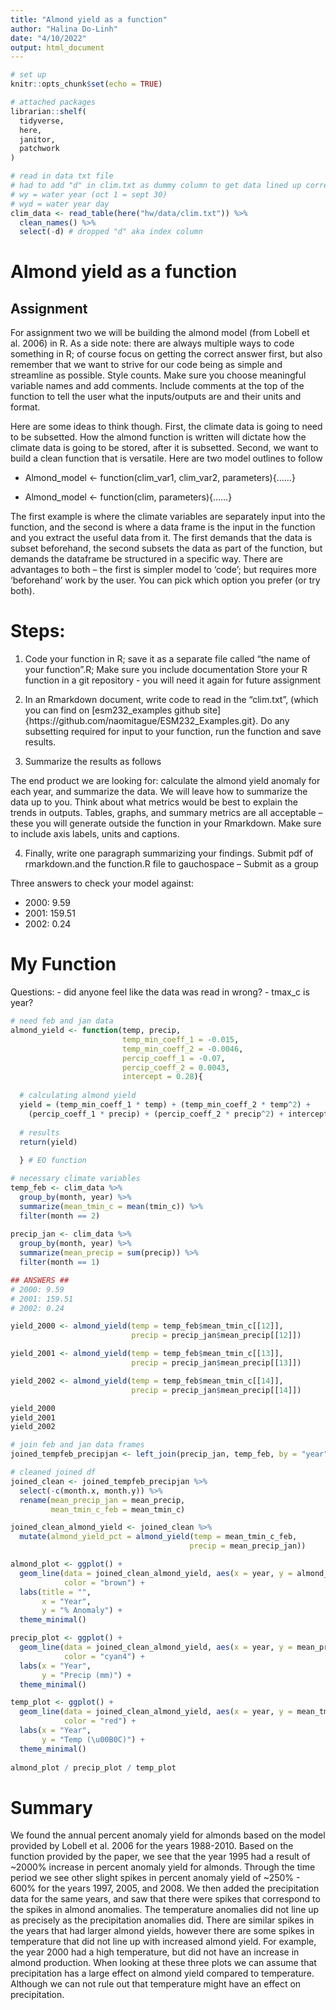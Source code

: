 ```yaml
---
title: "Almond yield as a function"
author: "Halina Do-Linh"
date: "4/10/2022"
output: html_document
---
```


```r
# set up
knitr::opts_chunk$set(echo = TRUE)

# attached packages
librarian::shelf(
  tidyverse,
  here,
  janitor,
  patchwork
)

# read in data txt file
# had to add "d" in clim.txt as dummy column to get data lined up correctly
# wy = water year (oct 1 = sept 30)
# wyd = water year day
clim_data <- read_table(here("hw/data/clim.txt")) %>% 
  clean_names() %>% 
  select(-d) # dropped "d" aka index column
```

# Almond yield as a function

## Assignment

For assignment two we will be building the almond model (from Lobell et al. 2006) in R. As a side note: there are always multiple ways to code something in R; of course focus on getting the correct answer first, but also remember that we want to strive for our code being as simple and streamline as possible. Style counts. Make sure you choose meaningful variable names and add comments. Include comments at the top of the function to tell the user what the inputs/outputs are and their units and format.

Here are some ideas to think though. First, the climate data is going to need to be subsetted. How the almond function is written will dictate how the climate data is going to be stored, after it is subsetted. Second, we want to build a clean function that is versatile. Here are two model outlines to follow

- Almond_model <- function(clim_var1, clim_var2, parameters){……}

- Almond_model <- function(clim, parameters){……}

The first example is where the climate variables are separately input into the function, and the second is where a data frame is the input in the function and you extract the useful data from it. The first demands that the data is subset beforehand, the second subsets the data as part of the function, but demands the dataframe be structured in a specific way. There are advantages to both – the first is simpler model to ‘code’; but requires more ‘beforehand’ work by the user. You can pick which option you prefer (or try both).

# Steps:

1. Code your function in R; save it as a separate file called “the name of your function”.R; Make sure you include documentation Store your R function in a git repository - you will need it again for future assignment 

2. In an Rmarkdown document, write code to read in the “clim.txt”, (which you can find on [esm232_examples github site]{https://github.com/naomitague/ESM232_Examples.git}. Do any subsetting required for input to your function, run the function and save results.

3. Summarize the results as follows

The end product we are looking for: calculate the almond yield anomaly for each year, and summarize the data. We will leave how to summarize the data up to you. Think about what metrics would be best to explain the trends in outputs. Tables, graphs, and summary metrics are all acceptable – these you will generate outside the function in your Rmarkdown. Make sure to include axis labels, units and captions.

4. Finally, write one paragraph summarizing your findings. Submit pdf of rmarkdown.and the function.R file to gauchospace – Submit as a group

Three answers to check your model against:

- 2000: 9.59
- 2001: 159.51
- 2002: 0.24

# My Function

Questions:
- did anyone feel like the data was read in wrong?
- tmax_c is year?

```r
# need feb and jan data
almond_yield <- function(temp, precip,
                         temp_min_coeff_1 = -0.015, 
                         temp_min_coeff_2 = -0.0046, 
                         percip_coeff_1 = -0.07, 
                         percip_coeff_2 = 0.0043, 
                         intercept = 0.28){
  
  # calculating almond yield
  yield = (temp_min_coeff_1 * temp) + (temp_min_coeff_2 * temp^2) +
    (percip_coeff_1 * precip) + (percip_coeff_2 * precip^2) + intercept
  
  # results
  return(yield)
  
  } # EO function
```


```r
# necessary climate variables
temp_feb <- clim_data %>% 
  group_by(month, year) %>% 
  summarize(mean_tmin_c = mean(tmin_c)) %>% 
  filter(month == 2)
  
precip_jan <- clim_data %>% 
  group_by(month, year) %>% 
  summarize(mean_precip = sum(precip)) %>% 
  filter(month == 1) 
```


```r
## ANSWERS ##
# 2000: 9.59
# 2001: 159.51
# 2002: 0.24

yield_2000 <- almond_yield(temp = temp_feb$mean_tmin_c[[12]], 
                           precip = precip_jan$mean_precip[[12]])

yield_2001 <- almond_yield(temp = temp_feb$mean_tmin_c[[13]], 
                           precip = precip_jan$mean_precip[[13]])

yield_2002 <- almond_yield(temp = temp_feb$mean_tmin_c[[14]], 
                           precip = precip_jan$mean_precip[[14]])

yield_2000
yield_2001
yield_2002
```


```r
# join feb and jan data frames
joined_tempfeb_precipjan <- left_join(precip_jan, temp_feb, by = "year")

# cleaned joined df
joined_clean <- joined_tempfeb_precipjan %>% 
  select(-c(month.x, month.y)) %>% 
  rename(mean_precip_jan = mean_precip,
         mean_tmin_c_feb = mean_tmin_c)
```


```r
joined_clean_almond_yield <- joined_clean %>% 
  mutate(almond_yield_pct = almond_yield(temp = mean_tmin_c_feb,
                                        precip = mean_precip_jan))

almond_plot <- ggplot() +
  geom_line(data = joined_clean_almond_yield, aes(x = year, y = almond_yield_pct),
            color = "brown") +
  labs(title = "",
       x = "Year",
       y = "% Anomaly") +
  theme_minimal() 

precip_plot <- ggplot() +
  geom_line(data = joined_clean_almond_yield, aes(x = year, y = mean_precip_jan),
            color = "cyan4") +
  labs(x = "Year",
       y = "Precip (mm)") +
  theme_minimal()

temp_plot <- ggplot() +
  geom_line(data = joined_clean_almond_yield, aes(x = year, y = mean_tmin_c_feb), 
            color = "red") +
  labs(x = "Year",
       y = "Temp (\u00B0C)") +
  theme_minimal()
  
almond_plot / precip_plot / temp_plot
```

# Summary

We found the annual percent anomaly yield for almonds based on the model provided by Lobell et al. 2006 for the years 1988-2010. Based on the function provided by the paper, we see that the year 1995 had a result of ~2000% increase in percent anomaly yield for almonds. Through the time period we see other slight spikes in percent anomaly yield of ~250% - 600% for the years 1997, 2005, and 2008. We then added the precipitation data for the same years, and saw that there were spikes that correspond to the spikes in almond anomalies. The temperature anomalies did not line up as precisely as the precipitation anomalies did. There are similar spikes in the years that had larger almond yields, however there are some spikes in temperature that did not line up with increased almond yield. For example, the year 2000 had a high temperature, but did not have an increase in almond production. When looking at these three plots we can assume that precipitation has a large effect on almond yield compared to temperature. Although we can not rule out that temperature might have an effect on precipitation.   
